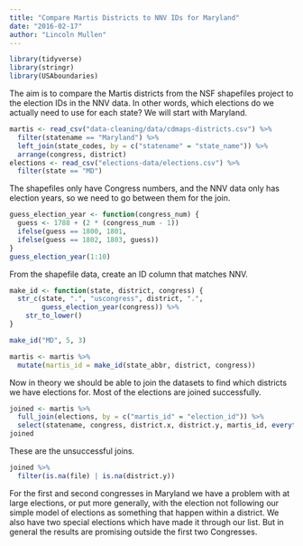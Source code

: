 ```yaml
---
title: "Compare Martis Districts to NNV IDs for Maryland"
date: "2016-02-17"
author: "Lincoln Mullen"
---
```


```r
library(tidyverse)
library(stringr)
library(USAboundaries)
```

The aim is to compare the Martis districts from the NSF shapefiles project to the election IDs in the NNV data. In other words, which elections do we actually need to use for each state? We will start with Maryland.

```r
martis <- read_csv("data-cleaning/data/cdmaps-districts.csv") %>% 
  filter(statename == "Maryland") %>% 
  left_join(state_codes, by = c("statename" = "state_name")) %>% 
  arrange(congress, district)
elections <- read_csv("elections-data/elections.csv") %>% 
  filter(state == "MD")
```

The shapefiles only have Congress numbers, and the NNV data only has election years, so we need to go between them for the join.

```r
guess_election_year <- function(congress_num) {
  guess <- 1788 + (2 * (congress_num - 1))
  ifelse(guess == 1800, 1801,
  ifelse(guess == 1802, 1803, guess))
}
guess_election_year(1:10)
```

From the shapefile data, create an ID column that matches NNV.


```r
make_id <- function(state, district, congress) {
  str_c(state, ".", "uscongress", district, ".", 
        guess_election_year(congress)) %>% 
    str_to_lower()
}

make_id("MD", 5, 3)

martis <- martis %>% 
  mutate(martis_id = make_id(state_abbr, district, congress)) 
```

Now in theory we should be able to join the datasets to find which districts we have elections for. Most of the elections are joined successfully.

```r
joined <- martis %>% 
  full_join(elections, by = c("martis_id" = "election_id")) %>% 
  select(statename, congress, district.x, district.y, martis_id, everything())
joined
```

These are the unsuccessful joins.

```r
joined %>% 
  filter(is.na(file) | is.na(district.y))
```

For the first and second congresses in Maryland we have a problem with at large elections, or put more generally, with the election not following our simple model of elections as something that happen within a district. We also have two special elections which have made it through our list. But in general the results are promising outside the first two Congresses.
